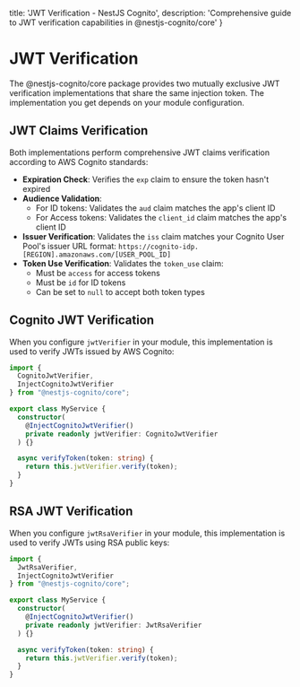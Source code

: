   title: 'JWT Verification - NestJS Cognito',
  description: 'Comprehensive guide to JWT verification capabilities in @nestjs-cognito/core'
}

# JWT Verification

The @nestjs-cognito/core package provides two mutually exclusive JWT verification implementations that share the same injection token. The implementation you get depends on your module configuration.

## JWT Claims Verification

Both implementations perform comprehensive JWT claims verification according to AWS Cognito standards:

- **Expiration Check**: Verifies the `exp` claim to ensure the token hasn't expired
- **Audience Validation**: 
  - For ID tokens: Validates the `aud` claim matches the app's client ID
  - For Access tokens: Validates the `client_id` claim matches the app's client ID
- **Issuer Verification**: Validates the `iss` claim matches your Cognito User Pool's issuer URL format:
  `https://cognito-idp.[REGION].amazonaws.com/[USER_POOL_ID]`
- **Token Use Verification**: Validates the `token_use` claim:
  - Must be `access` for access tokens
  - Must be `id` for ID tokens
  - Can be set to `null` to accept both token types

## Cognito JWT Verification

When you configure `jwtVerifier` in your module, this implementation is used to verify JWTs issued by AWS Cognito:

```ts
import {
  CognitoJwtVerifier,
  InjectCognitoJwtVerifier
} from "@nestjs-cognito/core";

export class MyService {
  constructor(
    @InjectCognitoJwtVerifier()
    private readonly jwtVerifier: CognitoJwtVerifier
  ) {}

  async verifyToken(token: string) {
    return this.jwtVerifier.verify(token);
  }
}
```

## RSA JWT Verification

When you configure `jwtRsaVerifier` in your module, this implementation is used to verify JWTs using RSA public keys:

```ts
import {
  JwtRsaVerifier,
  InjectCognitoJwtVerifier
} from "@nestjs-cognito/core";

export class MyService {
  constructor(
    @InjectCognitoJwtVerifier()
    private readonly jwtVerifier: JwtRsaVerifier
  ) {}

  async verifyToken(token: string) {
    return this.jwtVerifier.verify(token);
  }
}
```
